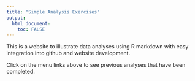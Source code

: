 ---
title: "Simple Analysis Exercises"
output: 
  html_document:
    toc: FALSE
---

This is a website to illustrate data analyses using R markdown with easy integration into github and website development.

Click on the menu links above to see previous analyses that have been completed.
